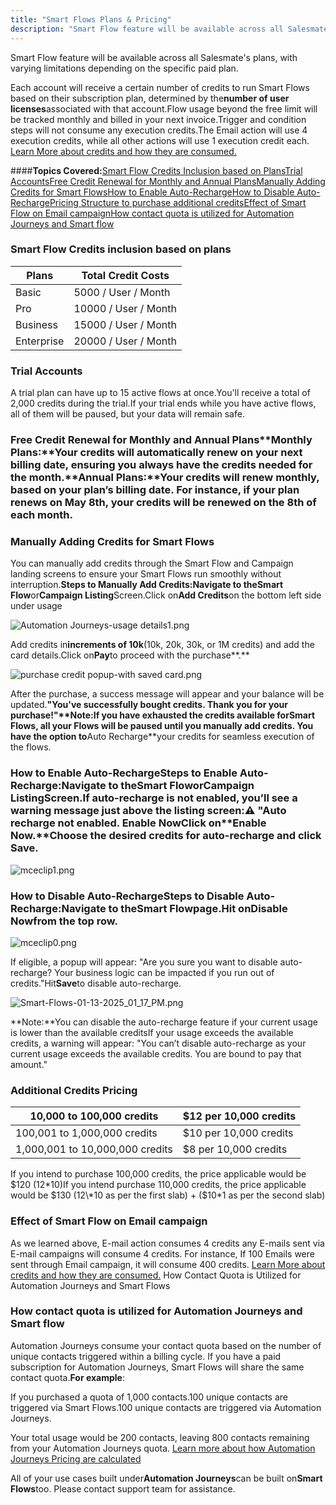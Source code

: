 ```yaml
---
title: "Smart Flows Plans & Pricing"
description: "Smart Flow feature will be available across all Salesmate's plans, with varying limitations depending on the specific paid plan."
---
```


Smart Flow feature will be available across all Salesmate's plans, with varying limitations depending on the specific paid plan.

Each account will receive a certain number of credits to run Smart Flows based on their subscription plan, determined by the**number of user licenses**associated with that account.Flow usage beyond the free limit will be tracked monthly and billed in your next invoice.Trigger and condition steps will not consume any execution credits.The Email action will use 4 execution credits, while all other actions will use 1 execution credit each. [Learn More about credits and how they are consumed.](https://support.salesmate.io/hc/en-us/articles/40407585524633)

####**Topics Covered:**[Smart Flow Credits Inclusion based on Plans](https://support.salesmate.io/hc/en-us/articles/36622327424793-Smart-Flows-Plans-Pricing#h_01J5SZ678HSGGGF2FEAK2V0SPH)[Trial Accounts](https://support.salesmate.io/hc/en-us/articles/36622327424793-Smart-Flows-Plans-Pricing#01JF7SY27150Q5YBBFJF1BCSHQ)[Free Credit Renewal for Monthly and Annual Plans](https://support.salesmate.io/hc/en-us/articles/36622327424793-Smart-Flows-Plans-Pricing#01JF7QN24112DA5F1ZY0VE43HH)[Manually Adding Credits for Smart Flows](https://support.salesmate.io/hc/en-us/articles/36622327424793-Smart-Flows-Plans-Pricing#01JF7QP7FDAQZA3G55XG51TM4D)[How to Enable Auto-Recharge](https://support.salesmate.io/hc/en-us/articles/36622327424793-Smart-Flows-Plans-Pricing#01JF7RKSFKET0ABH61ZF8H1677)[How to Disable Auto-Recharge](https://support.salesmate.io/hc/en-us/articles/36622327424793-Smart-Flows-Plans-Pricing#01JGK8H4FFWNGMYYG2M7TRA5KN)[Pricing Structure to purchase additional credits](https://support.salesmate.io/hc/en-us/articles/36622327424793-Smart-Flows-Plans-Pricing#01JF7R12RR706YA35DN5C9CETD)[Effect of Smart Flow on Email campaign](https://support.salesmate.io/hc/en-us/articles/36622327424793-Smart-Flows-Plans-Pricing#h_01JHFKAY5ZB7EDXV1WG2YFVM81)[How contact quota is utilized for Automation Journeys and Smart flow](https://support.salesmate.io/hc/en-us/articles/36622327424793-Smart-Flows-Plans-Pricing#h_01JHFY0ACVNZT2TQFCTHN2WD3R)

### Smart Flow Credits inclusion based on plans

| Plans | Total Credit Costs |
| --- | --- |
| Basic | 5000 / User / Month |
| Pro | 10000 / User / Month |
| Business | 15000 / User / Month |
| Enterprise | 20000 / User / Month |

### Trial Accounts

A trial plan can have up to 15 active flows at once.You'll receive a total of 2,000 credits during the trial.If your trial ends while you have active flows, all of them will be paused, but your data will remain safe.

### Free Credit Renewal for Monthly and Annual Plans**Monthly Plans:**Your credits will automatically renew on your next billing date, ensuring you always have the credits needed for the month.**Annual Plans:**Your credits will renew monthly, based on your plan’s billing date. For instance, if your plan renews on May 8th, your credits will be renewed on the 8th of each month.

### Manually Adding Credits for Smart Flows

You can manually add credits through the Smart Flow and Campaign landing screens to ensure your Smart Flows run smoothly without interruption.**Steps to Manually Add Credits:**Navigate to the**Smart Flow**or**Campaign Listing**Screen.Click on**Add Credits**on the bottom left side under usage

![Automation Journeys-usage details1.png](./images/blobid2.png)

Add credits in**increments of 10k**(10k, 20k, 30k, or 1M credits) and add the card details.Click on**Pay**to proceed with the purchase**.**

![purchase credit popup-with saved card.png](./images/blobid1.png)

After the purchase, a success message will appear and your balance will be updated.**"You've successfully bought credits. Thank you for your purchase!"****Note:**If you have exhausted the credits available for**Smart Flows**, all your Flows will be paused until you manually add credits. You have the option to**Auto Recharge**your credits for seamless execution of the flows.

### How to Enable Auto-Recharge**Steps to Enable Auto-Recharge:**Navigate to the**Smart Flow**or**Campaign Listing**Screen.If auto-recharge is not enabled, you’ll see a warning message just above the listing screen:⚠️ "Auto recharge not enabled. Enable NowClick on**Enable Now.**Choose the desired credits for auto-recharge and click Save.

![mceclip1.png](./images/mceclip1.png)

### How to Disable Auto-Recharge**Steps to Disable Auto-Recharge:**Navigate to the**Smart Flow**page.Hit on**Disable Now**from the top row.

![mceclip0.png](./images/mceclip0.png)

If eligible, a popup will appear: "Are you sure you want to disable auto-recharge? Your business logic can be impacted if you run out of credits."Hit**Save**to disable auto-recharge.

![Smart-Flows-01-13-2025_01_17_PM.png](./images/Smart-Flows-01-13-2025_01_17_PM.png)

**Note:**You can disable the auto-recharge feature if your current usage is lower than the available creditsIf your usage exceeds the available credits, a warning will appear: "You can’t disable auto-recharge as your current usage exceeds the available credits. You are bound to pay that amount."

### Additional Credits Pricing

| 10,000 to 100,000 credits | $12 per 10,000 credits |
| --- | --- |
| 100,001 to 1,000,000 credits | $10 per 10,000 credits |
| 1,000,001 to 10,000,000 credits | $8 per 10,000 credits |**Example**:

If you intend to purchase 100,000 credits, the price applicable would be $120 (12\*10)If you intend purchase 110,000 credits, the price applicable would be $130 (12\*10 as per the first slab) + ($10\*1 as per the second slab)

### Effect of Smart Flow on Email campaign

As we learned above, E-mail action consumes 4 credits any E-mails sent via E-mail campaigns will consume 4 credits. For instance, If 100 Emails were sent through Email campaign, it will consume 400 credits. [Learn More about credits and how they are consumed.](https://support.salesmate.io/hc/en-us/articles/40407585524633) How Contact Quota is Utilized for Automation Journeys and Smart Flows

### How contact quota is utilized for Automation Journeys and Smart flow

Automation Journeys consume your contact quota based on the number of unique contacts triggered within a billing cycle. If you have a paid subscription for Automation Journeys, Smart Flows will share the same contact quota.**For example**:

If you purchased a quota of 1,000 contacts.100 unique contacts are triggered via Smart Flows.100 unique contacts are triggered via Automation Journeys.

Your total usage would be 200 contacts, leaving 800 contacts remaining from your Automation Journeys quota. [Learn more about how Automation Journeys Pricing are calculated](https://support.salesmate.io/hc/en-us/articles/360061933432-How-automation-journey-prices-are-calculated)

All of your use cases built under**Automation Journeys**can be built on**Smart Flows**too. Please contact support team for assistance.
